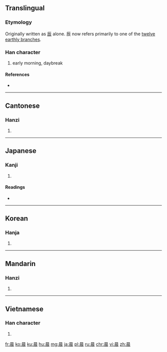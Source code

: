 ==Translingual==

===Etymology===
{{Han compound|日|辰|c1=s|c2=p|t1=sun|ls=psc}}

Originally written as [[辰]] alone. 辰 now refers primarily to one of the [[%E5%8D%81%E4%BA%8C%E6%94%AF|twelve earthly branches]].

===Han character===
{{Han char|rn=72|rad=日|as=07|sn=11|four=6023<sub>2</sub>|canj=日一一女 (AMMV)}}

# early morning, daybreak

====References====
* {{Han ref|kx=0496.120|dkj=13962|dj=0862.160|hdz=21512.030|uh=6668|ud=26216|bh=B1E1|bd=45537}}

----

==Cantonese==

===Hanzi===
{{yue-hanzi|jyut=|y=san4}}

# {{defn|lang=yue|sort=日07}}

----

==Japanese==

===Kanji===
{{ja-kanji|grade=|rs=日07}}

# {{defn|lang=ja|sort=日07}}

====Readings====
* {{ja-readings|on=[[しん]] (shin)|kun=[[あした]] (ashita), [[とき]] (toki)}}

----

==Korean==

===Hanja===
{{ko-hanja|hangeul=신|eumhun=|rv=sin|mr=sin|y=sin}}

# {{defn|lang=ko|sort=日07}}

----

==Mandarin==

===Hanzi===
{{cmn-hanzi|pin=[[chén]] ([[chen2]])|wg=ch'en<sup>2</sup>}}

# {{defn|lang=cmn|sort=日07}}

----

==Vietnamese==

===Han character===
{{vi-hantu|[[thần]]|rs=日07}}

# {{defn|lang=vi|sort=日07}}

[[fr:晨]]
[[ko:晨]]
[[ku:晨]]
[[hu:晨]]
[[mg:晨]]
[[ja:晨]]
[[pl:晨]]
[[ru:晨]]
[[chr:晨]]
[[vi:晨]]
[[zh:晨]]